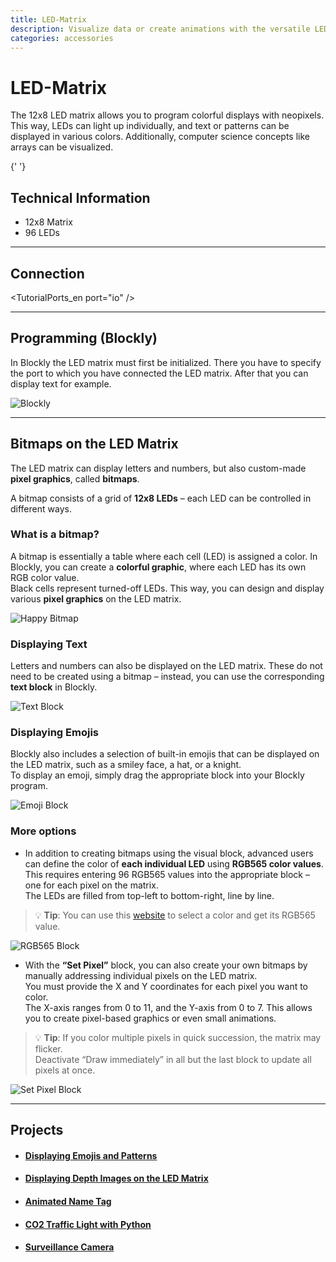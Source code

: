 ```yaml
---
title: LED-Matrix
description: Visualize data or create animations with the versatile LED matrix.
categories: accessories
---
```



# LED-Matrix

The 12x8 LED matrix allows you to program colorful displays with neopixels. This way, LEDs can light up individually, and text or patterns can be displayed in various colors. Additionally, computer science concepts like arrays can be visualized.

<ImageWithText src={ledMatrix} alt="LED-Matrix" title="LED-Matrix" />{' '}

## Technical Information

- 12x8 Matrix
- 96 LEDs

---

## Connection

<TutorialPorts_en port="io" />

---

## Programming (Blockly)
In Blockly the LED matrix must first be initialized. 
There you have to specify the port to which you have connected the LED matrix.
After that you can display text for example.

![Blockly](/img/en/hardware-bilder/led-matrix/led-matrix-block.svg)

---

## Bitmaps on the LED Matrix

The LED matrix can display letters and numbers, but also custom-made **pixel graphics**, called **bitmaps**.

A bitmap consists of a grid of **12x8 LEDs** – each LED can be controlled in different ways.

### What is a bitmap?

A bitmap is essentially a table where each cell (LED) is assigned a color. In Blockly, you can create a **colorful graphic**, where each LED has its own RGB color value.  
Black cells represent turned-off LEDs. This way, you can design and display various **pixel graphics** on the LED matrix.

![Happy Bitmap](/img/hardware-bilder/led-matrix/happy_bitmap.svg)

### Displaying Text

Letters and numbers can also be displayed on the LED matrix. These do not need to be created using a bitmap – instead, you can use the corresponding **text block** in Blockly.

![Text Block](/img/en/hardware-bilder/led-matrix/text_block.svg)

### Displaying Emojis

Blockly also includes a selection of built-in emojis that can be displayed on the LED matrix, such as a smiley face, a hat, or a knight.  
To display an emoji, simply drag the appropriate block into your Blockly program.

![Emoji Block](/img/en/hardware-bilder/led-matrix/emoji_block.svg)

### More options

- In addition to creating bitmaps using the visual block, advanced users can define the color of **each individual LED** using **RGB565 color values**.  
  This requires entering 96 RGB565 values into the appropriate block – one for each pixel on the matrix.  
  The LEDs are filled from top-left to bottom-right, line by line.

> 💡 **Tip**: You can use this [website](https://rgbcolorpicker.com/565) to select a color and get its RGB565 value.

![RGB565 Block](/img/hardware-bilder/led-matrix/rgb565_block.svg)

- With the **“Set Pixel”** block, you can also create your own bitmaps by manually addressing individual pixels on the LED matrix.  
  You must provide the X and Y coordinates for each pixel you want to color.  
  The X-axis ranges from 0 to 11, and the Y-axis from 0 to 7. This allows you to create pixel-based graphics or even small animations.

> 💡 **Tip**: If you color multiple pixels in quick succession, the matrix may flicker.  
Deactivate “Draw immediately” in all but the last block to update all pixels at once.

![Set Pixel Block](/img/en/hardware-bilder/led-matrix/set_pixel_block.svg)


---

## Projects

- #### [Displaying Emojis and Patterns](https://sensebox.de/projects/de/2024-04-02-smiley)
- #### [Displaying Depth Images on the LED Matrix](https://sensebox.de/projects/de/2024-04-02-tof-led)
- #### [Animated Name Tag](https://sensebox.de/projects/de/2024-04-02-namensschild)
- #### [CO2 Traffic Light with Python](https://sensebox.de/projects/de/2024-04-02-circuitpython-co2-ampel)
- #### [Surveillance Camera](https://sensebox.de/projects/de/2024-04-02-%C3%BCberwachungskamera)
